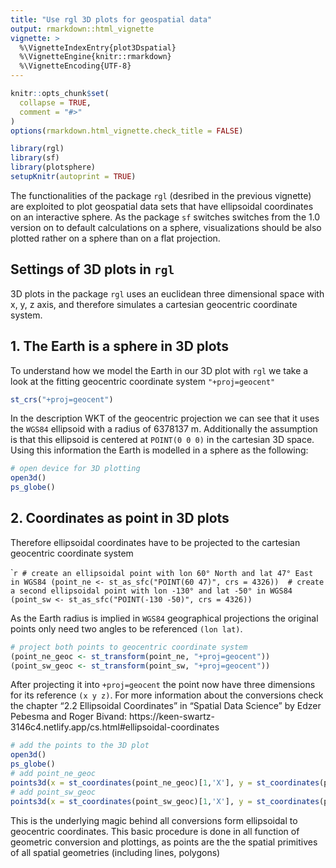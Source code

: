 ```yaml
---
title: "Use rgl 3D plots for geospatial data"
output: rmarkdown::html_vignette
vignette: >
  %\VignetteIndexEntry{plot3Dspatial}
  %\VignetteEngine{knitr::rmarkdown}
  %\VignetteEncoding{UTF-8}
---
```


```r
knitr::opts_chunk$set(
  collapse = TRUE,
  comment = "#>"
)
options(rmarkdown.html_vignette.check_title = FALSE)
```

```r
library(rgl)
library(sf)
library(plotsphere)
setupKnitr(autoprint = TRUE)
```

The functionalities of the package `rgl` (desribed in the previous vignette) are exploited to plot geospatial data sets that have ellipsoidal coordinates on an interactive sphere. As the package `sf` switches switches from the 1.0 version on to default calculations on a sphere, visualizations should be also plotted rather on a sphere than on a flat projection. 

## Settings of 3D plots in `rgl`

3D plots in the package `rgl` uses an euclidean three dimensional space with x, y, z axis, and therefore simulates a cartesian geocentric coordinate system. 

## 1. The Earth is a sphere in 3D plots

To understand how we model the Earth in our 3D plot with `rgl` we take a look at the fitting geocentric coordinate system `"+proj=geocent"`

```r
st_crs("+proj=geocent")
```
In the description WKT of the geocentric projection we can see that it uses the `WGS84` ellipsoid with a radius of 6378137 m. Additionally the assumption is that this ellipsoid is centered at `POINT(0 0 0)` in the cartesian 3D space. Using this information the Earth is modelled in a sphere as the following: 

```r
# open device for 3D plotting
open3d()
ps_globe()
```

## 2. Coordinates as point in 3D plots

Therefore ellipsoidal coordinates have to be projected to the cartesian geocentric coordinate system 

````r
# create an ellipsoidal point with lon 60° North and lat 47° East in WGS84
(point_ne <- st_as_sfc("POINT(60 47)", crs = 4326)) 
# create a second ellipsoidal point with lon -130° and lat -50° in WGS84
(point_sw <- st_as_sfc("POINT(-130 -50)", crs = 4326))
```

As the Earth radius is implied in `WGS84` geographical projections the original points only need two angles to be referenced `(lon lat)`.

```r
# project both points to geocentric coordinate system
(point_ne_geoc <- st_transform(point_ne, "+proj=geocent"))
(point_sw_geoc <- st_transform(point_sw, "+proj=geocent"))
```

After projecting it into `+proj=geocent` the point now have three dimensions for its reference `(x y z)`. 
For more information about the conversions check the chapter "2.2 Ellipsoidal Coordinates" in "Spatial Data Science" by Edzer Pebesma and Roger Bivand:
https://keen-swartz-3146c4.netlify.app/cs.html#ellipsoidal-coordinates 

```r
# add the points to the 3D plot
open3d()
ps_globe()
# add point_ne_geoc
points3d(x = st_coordinates(point_ne_geoc)[1,'X'], y = st_coordinates(point_ne_geoc)[1,'Y'], z = st_coordinates(point_ne_geoc)[1,'Z'])
# add point_sw_geoc
points3d(x = st_coordinates(point_sw_geoc)[1,'X'], y = st_coordinates(point_sw_geoc)[1,'Y'], z = st_coordinates(point_sw_geoc)[1,'Z'])
```

This is the underlying magic behind all conversions form ellipsoidal to geocentric coordinates. This basic procedure is done in all function of geometric conversion and plottings, as points are the the spatial primitives of all spatial geometries (including lines, polygons)
